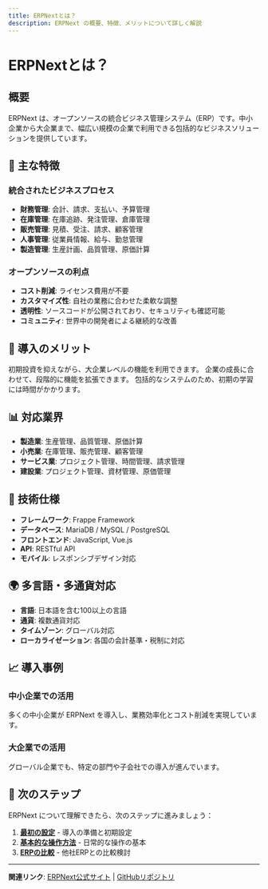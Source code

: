 ```yaml
---
title: ERPNextとは？
description: ERPNext の概要、特徴、メリットについて詳しく解説
---
```


# ERPNextとは？

## 概要

ERPNext は、オープンソースの統合ビジネス管理システム（ERP）です。中小企業から大企業まで、幅広い規模の企業で利用できる包括的なビジネスソリューションを提供しています。

## 🎯 主な特徴

### 統合されたビジネスプロセス
- **財務管理**: 会計、請求、支払い、予算管理
- **在庫管理**: 在庫追跡、発注管理、倉庫管理
- **販売管理**: 見積、受注、請求、顧客管理
- **人事管理**: 従業員情報、給与、勤怠管理
- **製造管理**: 生産計画、品質管理、原価計算

### オープンソースの利点
- **コスト削減**: ライセンス費用が不要
- **カスタマイズ性**: 自社の業務に合わせた柔軟な調整
- **透明性**: ソースコードが公開されており、セキュリティも確認可能
- **コミュニティ**: 世界中の開発者による継続的な改善

## 🚀 導入のメリット

<Callout type="success" title="コスト効率">
初期投資を抑えながら、大企業レベルの機能を利用できます。
</Callout>

<Callout type="info" title="スケーラビリティ">
企業の成長に合わせて、段階的に機能を拡張できます。
</Callout>

<Callout type="warning" title="学習コスト">
包括的なシステムのため、初期の学習には時間がかかります。
</Callout>

## 📊 対応業界

- **製造業**: 生産管理、品質管理、原価計算
- **小売業**: 在庫管理、販売管理、顧客管理
- **サービス業**: プロジェクト管理、時間管理、請求管理
- **建設業**: プロジェクト管理、資材管理、原価管理

## 🔧 技術仕様

- **フレームワーク**: Frappe Framework
- **データベース**: MariaDB / MySQL / PostgreSQL
- **フロントエンド**: JavaScript, Vue.js
- **API**: RESTful API
- **モバイル**: レスポンシブデザイン対応

## 🌍 多言語・多通貨対応

- **言語**: 日本語を含む100以上の言語
- **通貨**: 複数通貨対応
- **タイムゾーン**: グローバル対応
- **ローカライゼーション**: 各国の会計基準・税制に対応

## 📈 導入事例

### 中小企業での活用
多くの中小企業が ERPNext を導入し、業務効率化とコスト削減を実現しています。

### 大企業での活用
グローバル企業でも、特定の部門や子会社での導入が進んでいます。

## 🎯 次のステップ

ERPNext について理解できたら、次のステップに進みましょう：

1. **[最初の設定](/knowledge/getting-started)** - 導入の準備と初期設定
2. **[基本的な操作方法](/knowledge/basic-operations)** - 日常的な操作の基本
3. **[ERPの比較](/knowledge/erp-comparison)** - 他社ERPとの比較検討

---

**関連リンク**: [ERPNext公式サイト](https://erpnext.com) | [GitHubリポジトリ](https://github.com/frappe/erpnext)
